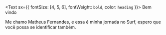 <Text sx={{ fontSize: [4, 5, 6], fontWeight: `bold`, color: `heading` }}>
  Bem vindo
</Text>

Me chamo Matheus Fernandes, e essa é minha jornada no Surf, espero que você possa se identificar também.
